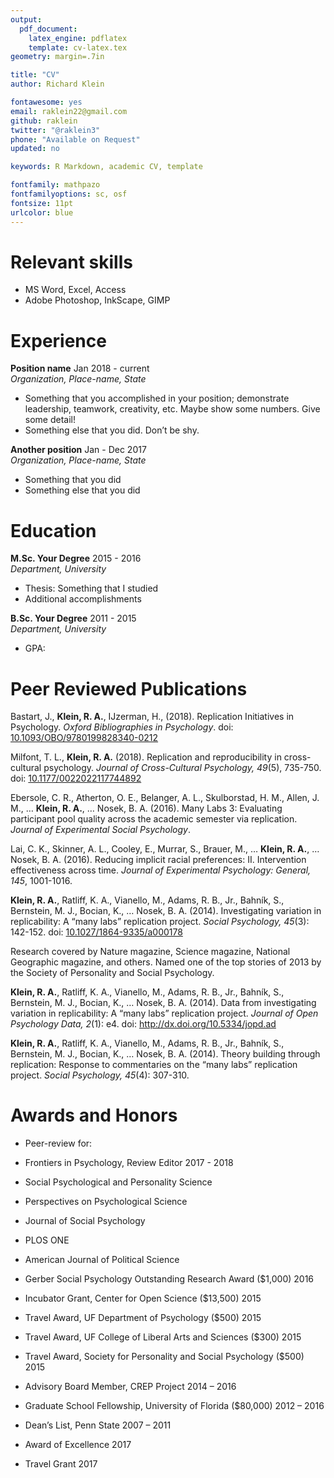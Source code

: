 ```yaml
---
output: 
  pdf_document:
    latex_engine: pdflatex
    template: cv-latex.tex
geometry: margin=.7in

title: "CV"
author: Richard Klein

fontawesome: yes
email: raklein22@gmail.com
github: raklein
twitter: "@raklein3"
phone: "Available on Request"
updated: no

keywords: R Markdown, academic CV, template

fontfamily: mathpazo
fontfamilyoptions: sc, osf
fontsize: 11pt
urlcolor: blue
---
```


# Relevant skills

- MS Word, Excel, Access
- Adobe Photoshop, InkScape, GIMP

# Experience 

**Position name** \hfill Jan 2018 - current  
*Organization, Place-name, State*

- Something that you accomplished in your position; demonstrate leadership, teamwork, creativity, etc. Maybe show some numbers. Give some detail!
- Something else that you did. Don't be shy.

**Another position** \hfill Jan - Dec 2017  
*Organization, Place-name, State*

- Something that you did
- Something else that you did

# Education

**M.Sc. Your Degree** \hfill 2015 - 2016  
*Department, University*

- Thesis: Something that I studied
- Additional accomplishments

**B.Sc. Your Degree** \hfill 2011 - 2015  
*Department, University*

- GPA: 

# Peer Reviewed Publications

Bastart, J., **Klein, R. A.**, IJzerman, H., (2018). Replication Initiatives in Psychology. *Oxford Bibliographies in Psychology*. doi: [10.1093/OBO/9780199828340-0212](10.1093/OBO/9780199828340-0212)

Milfont, T. L., **Klein, R. A.** (2018). Replication and reproducibility in cross-cultural psychology. *Journal of Cross-Cultural Psychology, 49*(5), 735-750. doi: [10.1177/0022022117744892](10.1177/0022022117744892)

Ebersole, C. R., Atherton, O. E., Belanger, A. L., Skulborstad, H. M., Allen, J. M., … **Klein, R. A.**, … Nosek, B. A. (2016). Many Labs 3: Evaluating participant pool quality across the academic semester via replication. *Journal of Experimental Social Psychology*.

Lai, C. K., Skinner, A. L., Cooley, E., Murrar, S., Brauer, M., … **Klein, R. A.**, … Nosek, B. A. (2016). Reducing implicit racial preferences: II. Intervention effectiveness across time. *Journal of Experimental Psychology: General, 145*, 1001-1016.

**Klein, R. A.**, Ratliff, K. A., Vianello, M., Adams, R. B., Jr., Bahník, S., Bernstein, M. J., Bocian, K., … Nosek, B. A. (2014). Investigating variation in replicability: A "many labs" replication project.  *Social Psychology, 45*(3): 142-152. doi: [10.1027/1864-9335/a000178](10.1027/1864-9335/a000178)

Research covered by Nature magazine, Science magazine, National Geographic magazine, and others. Named one of the top stories of 2013 by the Society of Personality and Social Psychology.

**Klein, R. A.**, Ratliff, K. A., Vianello, M., Adams, R. B., Jr., Bahník, S., Bernstein, M. J., Bocian, K., … Nosek, B. A. (2014). Data from investigating variation in replicability: A “many labs” replication project. *Journal of Open Psychology Data, 2*(1): e4. doi: [http://dx.doi.org/10.5334/jopd.ad](http://dx.doi.org/10.5334/jopd.ad)

**Klein, R. A.**, Ratliff, K. A., Vianello, M., Adams, R. B., Jr., Bahník, S., Bernstein, M. J., Bocian, K., … Nosek, B. A. (2014). Theory building through replication: Response to commentaries on the “many labs” replication project. *Social Psychology, 45*(4): 307-310.


# Awards and Honors

- Peer-review for:
- Frontiers in Psychology, Review Editor \hfill 2017 - 2018
-	Social Psychological and Personality Science
-	Perspectives on Psychological Science
-	Journal of Social Psychology
-	PLOS ONE
-	American Journal of Political Science
-	Gerber Social Psychology Outstanding Research Award ($1,000) \hfill 2016
-	Incubator Grant, Center for Open Science ($13,500) \hfill 2015
-	Travel Award, UF Department of Psychology ($500) \hfill 2015
-	Travel Award, UF College of Liberal Arts and Sciences ($300) \hfill 2015
-	Travel Award, Society for Personality and Social Psychology ($500) \hfill 2015
-	Advisory Board Member, CREP Project \hfill 2014 – 2016
-	Graduate School Fellowship, University of Florida ($80,000) \hfill 2012 – 2016
-	Dean’s List, Penn State \hfill 2007 – 2011


- Award of Excellence \hfill 2017
- Travel Grant \hfill 2017